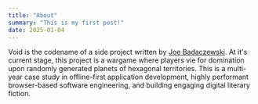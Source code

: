 ```yaml
---
title: "About"
summary: "This is my first post!"
date: 2025-01-04
---
```


Void is the codename of a side project written by [Joe Badaczewski](https://joebad.com). At it's current stage, this project is a wargame where players vie for domination upon randomly generated planets of hexagonal territories. This is a multi-year case study in offline-first application development, highly performant browser-based software engineering, and building engaging digital literary fiction.

